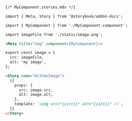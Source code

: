 ```md
{/* MyComponent.stories.mdx */}

import { Meta, Story } from '@storybook/addon-docs';

import { MyComponent } from './MyComponent.component';

import imageFile from './static/image.png';

<Meta title="img" component={MyComponent}/>

export const image = {
  src: imageFile,
  alt: 'my image',
};

<Story name="WithAnImage">
  {{
    props: {
      src: image.src,
      alt: image.alt,
    },
    template: `<img src="{{src}}" alt="{{alt}}" />`,
  }}
</Story>
```